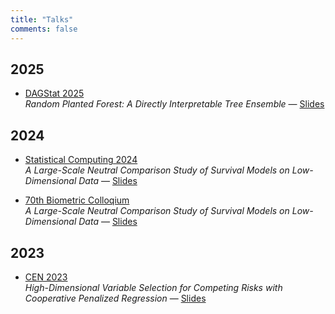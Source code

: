 ```yaml
---
title: "Talks"
comments: false
---
```


<!--
- [venue](link)\n *title*. [Slides](link)
-->

## 2025

- [DAGStat 2025](https://dagstat2025.de/)  
*Random Planted Forest: A Directly Interpretable Tree Ensemble* --- [Slides](https://slides.lukasburk.de/2025/03-dagstat/rpf.pdf)

## 2024

- [Statistical Computing 2024](https://sysbio.uni-ulm.de/ocs/index.php/statcomp/statcomp2024)  
*A Large-Scale Neutral Comparison Study of Survival Models on Low-Dimensional Data* --- [Slides](https://slides.lukasburk.de/2024/07-statcomp/survbench.pdf)

- [70th Biometric Colloqium](https://www.biometrische-gesellschaft.de/termine/biometrische-kolloquien/70th-biometric-colloquium-2024-in-luebeck.html)  
*A Large-Scale Neutral Comparison Study of Survival Models on Low-Dimensional Data* --- [Slides](https://slides.lukasburk.de/2024/02-biocoll/01MAR24_Lukas_Burk.pdf)

## 2023

- [CEN 2023](https://cen2023.github.io/home/)  
*High-Dimensional Variable Selection for Competing Risks with Cooperative Penalized Regression* --- [Slides](https://slides.lukasburk.de/2023/09-cooper/07SEP23_Lukas_Burk.pdf)
